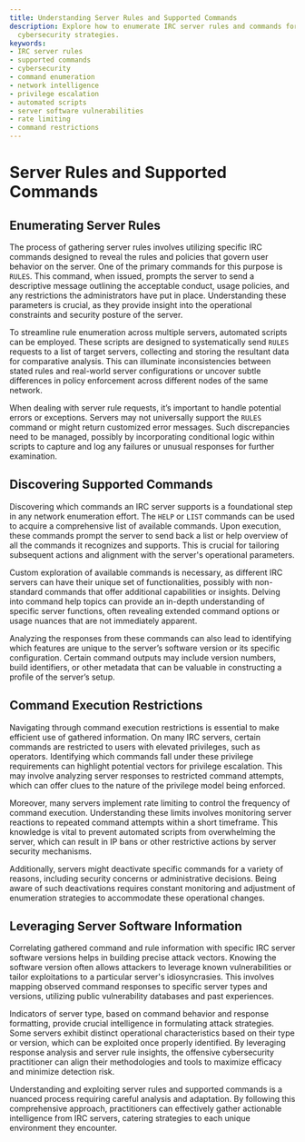 ```yaml
---
title: Understanding Server Rules and Supported Commands
description: Explore how to enumerate IRC server rules and commands for effective
  cybersecurity strategies.
keywords:
- IRC server rules
- supported commands
- cybersecurity
- command enumeration
- network intelligence
- privilege escalation
- automated scripts
- server software vulnerabilities
- rate limiting
- command restrictions
---
```


# Server Rules and Supported Commands

## Enumerating Server Rules

The process of gathering server rules involves utilizing specific IRC commands designed to reveal the rules and policies that govern user behavior on the server. One of the primary commands for this purpose is `RULES`. This command, when issued, prompts the server to send a descriptive message outlining the acceptable conduct, usage policies, and any restrictions the administrators have put in place. Understanding these parameters is crucial, as they provide insight into the operational constraints and security posture of the server.

To streamline rule enumeration across multiple servers, automated scripts can be employed. These scripts are designed to systematically send `RULES` requests to a list of target servers, collecting and storing the resultant data for comparative analysis. This can illuminate inconsistencies between stated rules and real-world server configurations or uncover subtle differences in policy enforcement across different nodes of the same network.

When dealing with server rule requests, it’s important to handle potential errors or exceptions. Servers may not universally support the `RULES` command or might return customized error messages. Such discrepancies need to be managed, possibly by incorporating conditional logic within scripts to capture and log any failures or unusual responses for further examination.

## Discovering Supported Commands

Discovering which commands an IRC server supports is a foundational step in any network enumeration effort. The `HELP` or `LIST` commands can be used to acquire a comprehensive list of available commands. Upon execution, these commands prompt the server to send back a list or help overview of all the commands it recognizes and supports. This is crucial for tailoring subsequent actions and alignment with the server's operational parameters.

Custom exploration of available commands is necessary, as different IRC servers can have their unique set of functionalities, possibly with non-standard commands that offer additional capabilities or insights. Delving into command help topics can provide an in-depth understanding of specific server functions, often revealing extended command options or usage nuances that are not immediately apparent.

Analyzing the responses from these commands can also lead to identifying which features are unique to the server’s software version or its specific configuration. Certain command outputs may include version numbers, build identifiers, or other metadata that can be valuable in constructing a profile of the server’s setup.

## Command Execution Restrictions

Navigating through command execution restrictions is essential to make efficient use of gathered information. On many IRC servers, certain commands are restricted to users with elevated privileges, such as operators. Identifying which commands fall under these privilege requirements can highlight potential vectors for privilege escalation. This may involve analyzing server responses to restricted command attempts, which can offer clues to the nature of the privilege model being enforced.

Moreover, many servers implement rate limiting to control the frequency of command execution. Understanding these limits involves monitoring server reactions to repeated command attempts within a short timeframe. This knowledge is vital to prevent automated scripts from overwhelming the server, which can result in IP bans or other restrictive actions by server security mechanisms.

Additionally, servers might deactivate specific commands for a variety of reasons, including security concerns or administrative decisions. Being aware of such deactivations requires constant monitoring and adjustment of enumeration strategies to accommodate these operational changes.

## Leveraging Server Software Information

Correlating gathered command and rule information with specific IRC server software versions helps in building precise attack vectors. Knowing the software version often allows attackers to leverage known vulnerabilities or tailor exploitations to a particular server's idiosyncrasies. This involves mapping observed command responses to specific server types and versions, utilizing public vulnerability databases and past experiences.

Indicators of server type, based on command behavior and response formatting, provide crucial intelligence in formulating attack strategies. Some servers exhibit distinct operational characteristics based on their type or version, which can be exploited once properly identified. By leveraging response analysis and server rule insights, the offensive cybersecurity practitioner can align their methodologies and tools to maximize efficacy and minimize detection risk.

Understanding and exploiting server rules and supported commands is a nuanced process requiring careful analysis and adaptation. By following this comprehensive approach, practitioners can effectively gather actionable intelligence from IRC servers, catering strategies to each unique environment they encounter.
